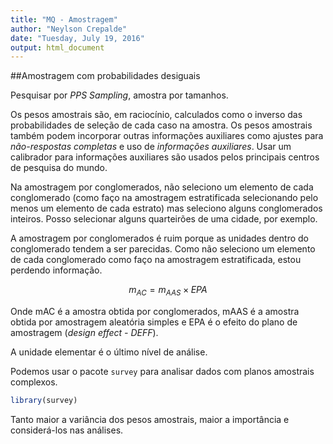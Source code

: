 ```yaml
---
title: "MQ - Amostragem"
author: "Neylson Crepalde"
date: "Tuesday, July 19, 2016"
output: html_document
---
```


##Amostragem com probabilidades desiguais

Pesquisar por *PPS Sampling*, amostra por tamanhos.

Os pesos amostrais são, em raciocínio, calculados como o inverso das probabilidades de seleção de cada caso na amostra.
Os pesos amostrais também podem incorporar outras informações auxiliares como ajustes para *não-respostas completas* e uso de *informações auxiliares*. Usar um calibrador para informações auxiliares são usados pelos principais centros de pesquisa do mundo.

Na amostragem por conglomerados, não seleciono um elemento de cada conglomerado (como faço na amostragem estratificada selecionando pelo menos um elemento de cada estrato) mas seleciono alguns conglomerados inteiros. Posso selecionar alguns quarteirões de uma cidade, por exemplo.

A amostragem por conglomerados é ruim porque as unidades dentro do conglomerado tendem a ser parecidas. Como não seleciono um elemento de cada conglomerado como faço na amostragem estratificada, estou perdendo informação.

$$m_{AC} = m_{AAS} \times EPA $$

Onde mAC é a amostra obtida por conglomerados, mAAS é a amostra obtida por amostragem aleatória simples e EPA é o efeito do plano de amostragem (*design effect - DEFF*).

A unidade elementar é o último nível de análise.

Podemos usar o pacote `survey` para analisar dados com planos amostrais complexos.

```r
library(survey)
```

Tanto maior a variância dos pesos amostrais, maior a importância e considerá-los nas análises.
